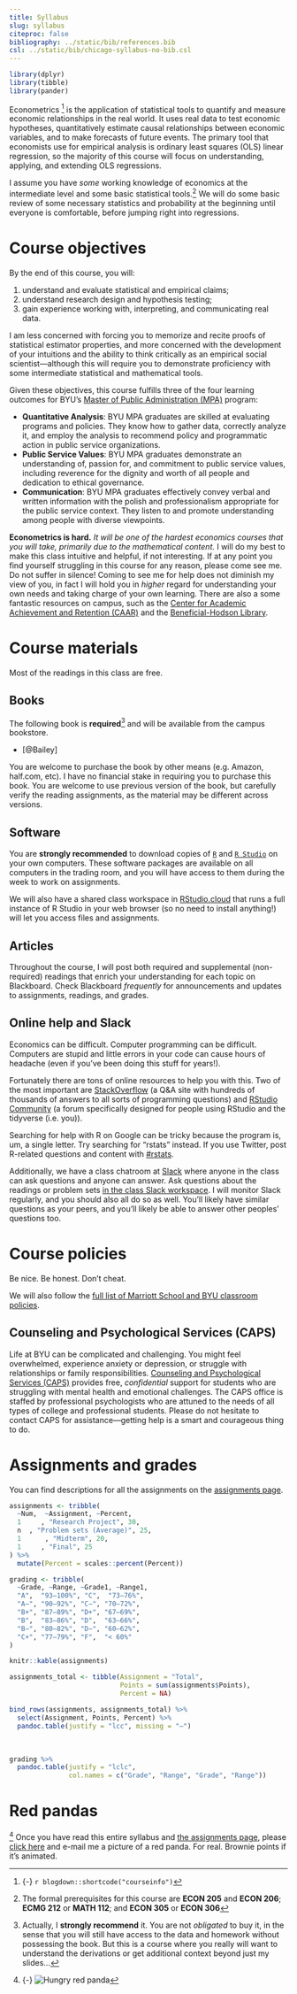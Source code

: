 ```yaml
---
title: Syllabus
slug: syllabus
citeproc: false
bibliography: ../static/bib/references.bib
csl: ../static/bib/chicago-syllabus-no-bib.csl
---
```


```r
library(dplyr)
library(tibble)
library(pander)
```

<span class="newthought">Econometrics</span> [^courseinfo] is the application of statistical tools to quantify and measure economic relationships in the real world. It uses real data to test economic hypotheses, quantitatively estimate causal relationships between economic variables, and to make forecasts of future events. The primary tool that economists use for empirical analysis is ordinary least squares (OLS) linear regression, so the majority of this course will focus on understanding, applying, and extending OLS regressions.

 
I assume you have *some* working knowledge of  economics at the intermediate level and some basic statistical tools.^[The formal prerequisites for this course are **ECON 205** and **ECON 206**; **ECMG 212** or **MATH 112**; and **ECON 305** or **ECON 306**] We will do some basic review of some necessary statistics and probability at the beginning until everyone is comfortable, before jumping right into regressions. 

[^courseinfo]: {-}
  `r blogdown::shortcode("courseinfo")`


# Course objectives

<span class="newthought">By the end of this course,</span> you will: 

1. understand and evaluate statistical and empirical claims;
2. understand research design and hypothesis testing;
3. gain experience working with, interpreting, and communicating real data. 

I am less concerned with forcing you to memorize and recite proofs of statistical estimator properties, and more concerned with the development of your intuitions and the ability to think critically as an empirical social scientist---although this will require you to demonstrate proficiency with some intermediate statistical and mathematical tools. 

Given these objectives, this course fulfills three of the four learning outcomes for BYU's [Master of Public Administration (MPA)](https://marriottschool.byu.edu/mpa/) program:

- **Quantitative Analysis**: BYU MPA graduates are skilled at evaluating programs and policies. They know how to gather data, correctly analyze it, and employ the analysis to recommend policy and programmatic action in public service organizations.
- **Public Service Values**: BYU MPA graduates demonstrate an understanding of, passion for, and commitment to public service values, including reverence for the dignity and worth of all people and dedication to ethical governance.
- **Communication**: BYU MPA graduates effectively convey verbal and written information with the polish and professionalism appropriate for the public service context. They listen to and promote understanding among people with diverse viewpoints.

<span class="newthought">\textbf{Fair warning:}</span> **Econometrics is hard.** *It will be one of the hardest economics courses that you will take, primarily due to the mathematical content.* I will do my best to make this class intuitive and helpful, if not interesting. If at any point you find yourself struggling in this course for any reason, please come see me. Do not suffer in silence! Coming to see me for help does not diminish my view of you, in fact I will hold you in *higher* regard for understanding your own needs and taking charge of your own learning. There are also a some fantastic resources on campus, such as the [Center for Academic Achievement and Retention (CAAR)](http://www.hood.edu/campus-services/academic-services/index.html) and the [Beneficial-Hodson Library](http://www.hood.edu/library/}{Beneficial-Hodson Library). 

# Course materials

<span class="newthought">Most of the readings in this class are free.</span> 

## Books

The following book is **required**^[Actually, I **strongly recommend** it. You are not *obligated* to buy it, in the sense that you will still have access to the data and homework without possessing the book. But this is a course where you really will want to understand the derivations or get additional context beyond just my slides...] and will be available from the campus bookstore.

- [@Bailey]

You are welcome to purchase the book by other means (e.g. Amazon, half.com, etc). I have no financial stake in requiring you to purchase this book. You are welcome to use previous version of the book, but carefully verify the reading assignments, as the material may be different across versions. 

## Software 

You are **strongly recommended** to download copies of [`R`](https://www.r-project.org/) and [`R Studio`](http://www.rstudio.com) on your own computers. These software packages are available on all computers in the trading room, and you will have access to them during the week to work on assignments. 

We will also have a shared class workspace in [RStudio.cloud](http://rstudio.cloud/) that runs a full instance of R Studio in your web browser (so no need to install anything!) will let you access files and assignments.  

## Articles

Throughout the course, I will post both required and supplemental (non-required) readings that enrich your understanding for each topic on Blackboard. Check Blackboard *frequently* for announcements and updates to assignments, readings, and grades.

## Online help and Slack

Economics can be difficult. Computer programming can be difficult. Computers are stupid and little errors in your code can cause hours of headache (even if you've been doing this stuff for years!).

Fortunately there are tons of online resources to help you with this. Two of the most important are [StackOverflow](https://stackoverflow.com/) (a Q&A site with hundreds of thousands of answers to all sorts of programming questions) and [RStudio Community](https://community.rstudio.com/) (a forum specifically designed for people using RStudio and the tidyverse (i.e. you)). 

Searching for help with R on Google can be tricky because the program is, um, a single letter. Try searching for "rstats" instead. If you use Twitter, post R-related questions and content with [#rstats](https://twitter.com/search?q=%23rstats).

Additionally, we have a class chatroom at [Slack](https://hoodeconometrics.slack.com/) where anyone in the class can ask questions and anyone can answer. Ask questions about the readings or problem sets [in the class Slack workspace](https://hoodeconometrics.slack.com/). I will monitor Slack regularly, and you should also all do so as well. You'll likely have similar questions as your peers, and you'll likely be able to answer other peoples' questions too.

# Course policies

<span class="newthought">Be nice. Be honest. Don't cheat.</span>

We will also follow the [full list of Marriott School and BYU classroom policies](https://marriottschool.byu.edu/policies/classroom/).

## Counseling and Psychological Services (CAPS)

Life at BYU can be complicated and challenging. You might feel overwhelmed, experience anxiety or depression, or struggle with relationships or family responsibilities. [Counseling and Psychological Services (CAPS)](https://caps.byu.edu/) provides free, *confidential* support for students who are struggling with mental health and emotional challenges. The CAPS office is staffed by professional psychologists who are attuned to the needs of all types of college and professional students. Please do not hesitate to contact CAPS for assistance—getting help is a smart and courageous thing to do.


# Assignments and grades

<span class="newthought">You can find descriptions</span> for all the assignments on the [assignments page](/assignments/).

```r
assignments <- tribble(
  ~Num,  ~Assignment, ~Percent,
  1     , "Research Project", 30,
  n  , "Problem sets (Average)", 25,
  1      , "Midterm", 20,
  1     , "Final", 25
) %>%
  mutate(Percent = scales::percent(Percent))

grading <- tribble(
  ~Grade, ~Range, ~Grade1, ~Range1,
  "A",  "93–100%", "C",  "73–76%",
  "A−", "90–92%", "C−", "70–72%",
  "B+", "87–89%", "D+", "67–69%",
  "B",  "83–86%", "D",  "63–66%",
  "B−", "80–82%", "D−", "60–62%",
  "C+", "77–79%", "F",  "< 60%"
)
```

```r
knitr::kable(assignments)
```

```r
assignments_total <- tibble(Assignment = "Total",
                            Points = sum(assignments$Points),
                            Percent = NA)

bind_rows(assignments, assignments_total) %>% 
  select(Assignment, Points, Percent) %>% 
  pandoc.table(justify = "lcc", missing = "—")
```

\

```r
grading %>%
  pandoc.table(justify = "lclc", 
               col.names = c("Grade", "Range", "Grade", "Range"))
```


# Red pandas

[^panda] <span class="newthought">Once you have read</span> this entire syllabus and [the assignments page](/assignments/), please [click here](mailto:andrew_heiss@byu.edu) and e-mail me a picture of a red panda. For real. Brownie points if it's animated.

[^panda]: {-}
  ![Hungry red panda](https://media.giphy.com/media/r7Nbr97FsXxXG/giphy.gif)
